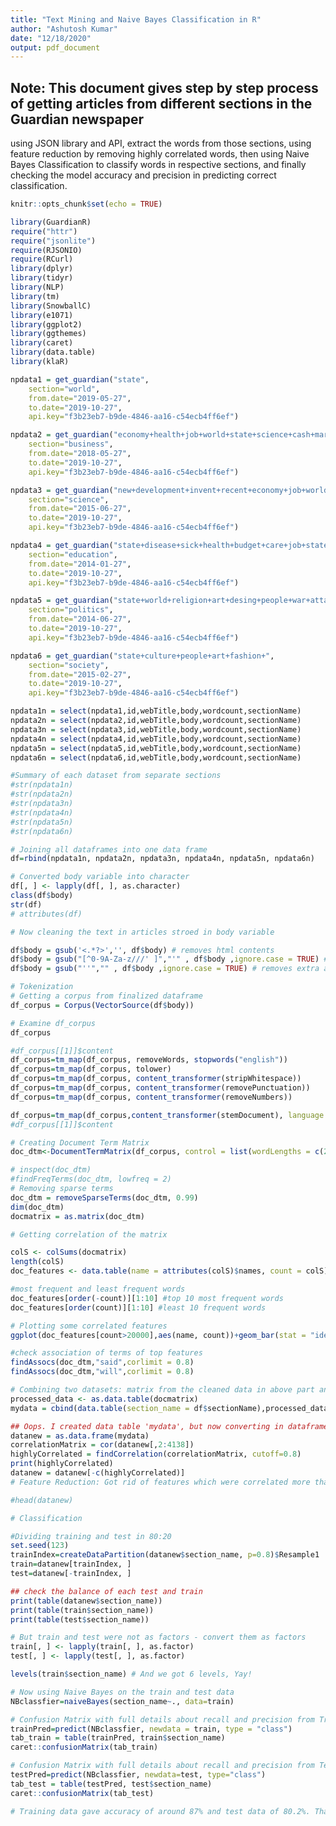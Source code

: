 ```yaml
---
title: "Text Mining and Naive Bayes Classification in R"
author: "Ashutosh Kumar"
date: "12/18/2020"
output: pdf_document
---
```


## Note: This document gives step by step process of getting articles from different sections in the Guardian newspaper
using JSON library and API, extract the words from those sections, using feature reduction by removing highly correlated words,
then using Naive Bayes Classification to classify words in respective sections, and finally checking the model accuracy and precision
in predicting correct classification.

```r
knitr::opts_chunk$set(echo = TRUE)
```
```r
library(GuardianR)
require("httr")
require("jsonlite")
require(RJSONIO)
require(RCurl)
library(dplyr)
library(tidyr)
library(NLP)
library(tm)
library(SnowballC)
library(e1071)
library(ggplot2)
library(ggthemes)
library(caret)
library(data.table)
library(klaR)

npdata1 = get_guardian("state", 
	section="world",
	from.date="2019-05-27", 
	to.date="2019-10-27", 
	api.key="f3b23eb7-b9de-4846-aa16-c54ecb4ff6ef")

npdata2 = get_guardian("economy+health+job+world+state+science+cash+market", 
	section="business",
	from.date="2018-05-27", 
	to.date="2019-10-27", 
	api.key="f3b23eb7-b9de-4846-aa16-c54ecb4ff6ef")

npdata3 = get_guardian("new+development+invent+recent+economy+job+world+state+science+cash+market+state",
	section="science",
	from.date="2015-06-27", 
	to.date="2019-10-27", 
	api.key="f3b23eb7-b9de-4846-aa16-c54ecb4ff6ef")

npdata4 = get_guardian("state+disease+sick+health+budget+care+job+state+cash+insurance+market", 
	section="education",
	from.date="2014-01-27", 
	to.date="2019-10-27", 
	api.key="f3b23eb7-b9de-4846-aa16-c54ecb4ff6ef")

npdata5 = get_guardian("state+world+religion+art+desing+people+war+attack", 
	section="politics",
	from.date="2014-06-27", 
	to.date="2019-10-27", 
	api.key="f3b23eb7-b9de-4846-aa16-c54ecb4ff6ef")

npdata6 = get_guardian("state+culture+people+art+fashion+", 
	section="society",
	from.date="2015-02-27", 
	to.date="2019-10-27", 
	api.key="f3b23eb7-b9de-4846-aa16-c54ecb4ff6ef")

npdata1n = select(npdata1,id,webTitle,body,wordcount,sectionName)
npdata2n = select(npdata2,id,webTitle,body,wordcount,sectionName)
npdata3n = select(npdata3,id,webTitle,body,wordcount,sectionName)
npdata4n = select(npdata4,id,webTitle,body,wordcount,sectionName)
npdata5n = select(npdata5,id,webTitle,body,wordcount,sectionName)
npdata6n = select(npdata6,id,webTitle,body,wordcount,sectionName)

#Summary of each dataset from separate sections
#str(npdata1n)
#str(npdata2n)
#str(npdata3n)
#str(npdata4n)
#str(npdata5n)
#str(npdata6n)

# Joining all dataframes into one data frame
df=rbind(npdata1n, npdata2n, npdata3n, npdata4n, npdata5n, npdata6n)

# Converted body variable into character
df[, ] <- lapply(df[, ], as.character)
class(df$body)
str(df)
# attributes(df)

# Now cleaning the text in articles stroed in body variable

df$body = gsub('<.*?>','', df$body) # removes html contents
df$body = gsub("[^0-9A-Za-z///' ]","'" , df$body ,ignore.case = TRUE) # removes non-alphanumeric
df$body = gsub("''","" , df$body ,ignore.case = TRUE) # removes extra apostrophe

# Tokenization
# Getting a corpus from finalized dataframe
df_corpus = Corpus(VectorSource(df$body))

# Examine df_corpus
df_corpus

#df_corpus[[1]]$content
df_corpus=tm_map(df_corpus, removeWords, stopwords("english"))
df_corpus=tm_map(df_corpus, tolower)
df_corpus=tm_map(df_corpus, content_transformer(stripWhitespace))
df_corpus=tm_map(df_corpus, content_transformer(removePunctuation))
df_corpus=tm_map(df_corpus, content_transformer(removeNumbers))

df_corpus=tm_map(df_corpus,content_transformer(stemDocument), language = "english")
#df_corpus[[1]]$content

# Creating Document Term Matrix
doc_dtm<-DocumentTermMatrix(df_corpus, control = list(wordLengths = c(2, Inf)))

# inspect(doc_dtm)
#findFreqTerms(doc_dtm, lowfreq = 2)
# Removing sparse terms
doc_dtm = removeSparseTerms(doc_dtm, 0.99)
dim(doc_dtm)
docmatrix = as.matrix(doc_dtm)

# Getting correlation of the matrix

colS <- colSums(docmatrix)
length(colS)
doc_features <- data.table(name = attributes(colS)$names, count = colS)

#most frequent and least frequent words
doc_features[order(-count)][1:10] #top 10 most frequent words
doc_features[order(count)][1:10] #least 10 frequent words

# Plotting some correlated features
ggplot(doc_features[count>20000],aes(name, count))+geom_bar(stat = "identity",fill='lightblue',color='black')+ theme(axis.text.x = element_text(angle = 45, hjust = 1))+ theme_economist()+scale_color_economist()

#check association of terms of top features
findAssocs(doc_dtm,"said",corlimit = 0.8)
findAssocs(doc_dtm,"will",corlimit = 0.8)

# Combining two datasets: matrix from the cleaned data in above part and section name from original dataframe
processed_data <- as.data.table(docmatrix)
mydata = cbind(data.table(section_name = df$sectionName),processed_data)

## Oops. I created data table 'mydata', but now converting in dataframe to work and remove correlated terms.
datanew = as.data.frame(mydata)
correlationMatrix = cor(datanew[,2:4138])
highlyCorrelated = findCorrelation(correlationMatrix, cutoff=0.8)
print(highlyCorrelated)
datanew = datanew[-c(highlyCorrelated)]
# Feature Reduction: Got rid of features which were correlated more than 80 percent

#head(datanew)

# Classification

#Dividing training and test in 80:20
set.seed(123)
trainIndex=createDataPartition(datanew$section_name, p=0.8)$Resample1
train=datanew[trainIndex, ]
test=datanew[-trainIndex, ]

## check the balance of each test and train
print(table(datanew$section_name))
print(table(train$section_name))
print(table(test$section_name))

# But train and test were not as factors - convert them as factors
train[, ] <- lapply(train[, ], as.factor)
test[, ] <- lapply(test[, ], as.factor)

levels(train$section_name) # And we got 6 levels, Yay!

# Now using Naive Bayes on the train and test data
NBclassfier=naiveBayes(section_name~., data=train)

# Confusion Matrix with full details about recall and precision from Training Data
trainPred=predict(NBclassfier, newdata = train, type = "class")
tab_train = table(trainPred, train$section_name)
caret::confusionMatrix(tab_train)

# Confusion Matrix with full details about recall and precision from Test Data
testPred=predict(NBclassfier, newdata=test, type="class")
tab_test = table(testPred, test$section_name)
caret::confusionMatrix(tab_test)

# Training data gave accuracy of around 87% and test data of 80.2%. Thats pretty decent!
```
